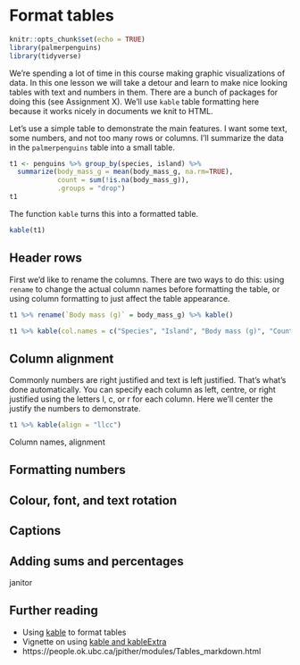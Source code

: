 # Format tables

```r
knitr::opts_chunk$set(echo = TRUE)
library(palmerpenguins)
library(tidyverse)
```

We're spending a lot of time in this course making graphic visualizations of data. In this one lesson we will take a detour and learn to make nice looking tables with text and numbers in them. There are a bunch of packages for doing this (see Assignment X). We'll use `kable` table formatting here because it works nicely in documents we knit to HTML.

Let's use a simple table to demonstrate the main features. I want some text, some numbers, and not too many rows or columns. I'll summarize the data in the `palmerpenguins` table into a small table.

```r
t1 <- penguins %>% group_by(species, island) %>%
  summarize(body_mass_g = mean(body_mass_g, na.rm=TRUE), 
            count = sum(!is.na(body_mass_g)),
            .groups = "drop")
t1
```

The function `kable` turns this into a formatted table.

```r
kable(t1)
```

## Header rows

First we'd like to rename the columns. There are two ways to do this: using `rename` to change the actual column names before formatting the table, or using column formatting to just affect the table appearance.

```r
t1 %>% rename(`Body mass (g)` = body_mass_g) %>% kable()
```

```r
t1 %>% kable(col.names = c("Species", "Island", "Body mass (g)", "Count"))
```

## Column alignment

Commonly numbers are right justified and text is left justified. That's what's done automatically. You can specify each column as left, centre, or right justified using the letters l, c, or r for each column. Here we'll center the justify the numbers to demonstrate.

```r
t1 %>% kable(align = "llcc")
```

Column names, alignment


## Formatting numbers

## Colour, font, and text rotation

## Captions


## Adding sums and percentages

janitor


## Further reading

* Using [kable](https://bookdown.org/yihui/rmarkdown-cookbook/kable.html) to format tables
* Vignette on using [kable and kableExtra](https://cran.r-project.org/web/packages/kableExtra/vignettes/awesome_table_in_html.html)
* https://people.ok.ubc.ca/jpither/modules/Tables_markdown.html

